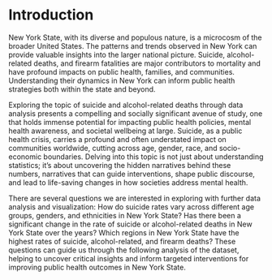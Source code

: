 # Introduction

New York State, with its diverse and populous nature, is a microcosm of the broader United States. The patterns and trends observed in New York can provide valuable insights into the larger national picture. Suicide, alcohol-related deaths, and firearm fatalities are major contributors to mortality and have profound impacts on public health, families, and communities. Understanding their dynamics in New York can inform public health strategies both within the state and beyond.  

Exploring the topic of suicide and alcohol-related deaths through data analysis presents a compelling and socially significant avenue of study, one that holds immense potential for impacting public health policies, mental health awareness, and societal wellbeing at large. Suicide, as a public health crisis, carries a profound and often understated impact on communities worldwide, cutting across age, gender, race, and socio-economic boundaries. Delving into this topic is not just about understanding statistics; it's about uncovering the hidden narratives behind these numbers, narratives that can guide interventions, shape public discourse, and lead to life-saving changes in how societies address mental health.  

There are several questions we are interested in exploring with further data analysis and visualization: How do suicide rates vary across different age groups, genders, and ethnicities in New York State? Has there been a significant change in the rate of suicide or alcohol-related deaths in New York State over the years? Which regions in New York State have the highest rates of suicide, alcohol-related, and firearm deaths? These questions can guide us through the following analysis of the dataset, helping to uncover critical insights and inform targeted interventions for improving public health outcomes in New York State.  

